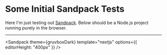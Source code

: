 # Some Initial Sandpack Tests


Here I'm just testing out [Sandpack](https://sandpack.codesandbox.io/). Below should be a Node.js project running purely in the browser.

---

<Sandpack
  theme={gruvboxDark}
  template="nextjs"
  options={{ editorHeight: "400px" }}
/>
